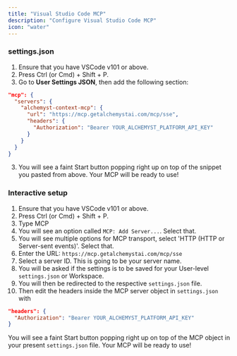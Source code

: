 ```yaml
---
title: "Visual Studio Code MCP"
description: "Configure Visual Studio Code MCP"
icon: "water"
---
```


### settings.json

1. Ensure that you have VSCode v101 or above.
2. Press Ctrl (or Cmd) + Shift + P.
3. Go to **User Settings JSON**, then add the following section:

```json
"mcp": {
  "servers": {
    "alchemyst-context-mcp": {
      "url": "https://mcp.getalchemystai.com/mcp/sse",
      "headers": {
        "Authorization": "Bearer YOUR_ALCHEMYST_PLATFORM_API_KEY"
      }
    }
  }
}
```

3. You will see a faint Start button popping right up on top of the snippet you pasted from above. Your MCP will be ready to use!

### Interactive setup

1. Ensure that you have VSCode v101 or above.
2. Press Ctrl (or Cmd) + Shift + P.
3. Type MCP
4. You will see an option called `MCP: Add Server...`. Select that.
5. You will see multiple options for MCP transport, select 'HTTP (HTTP or Server-sent events)'. Select that.
6. Enter the URL: `https://mcp.getalchemystai.com/mcp/sse`
7. Select a server ID. This is going to be your server name.
8. You will be asked if the settings is to be saved for your User-level `settings.json` or Workspace.
9. You will then be redirected to the respective `settings.json` file.
10. Then edit the headers inside the MCP server object in `settings.json` with

```json
"headers": {
  "Authorization": "Bearer YOUR_ALCHEMYST_PLATFORM_API_KEY"
}
```

You will see a faint Start button popping right up on top of the MCP object in your present `settings.json` file. Your MCP will be ready to use!
